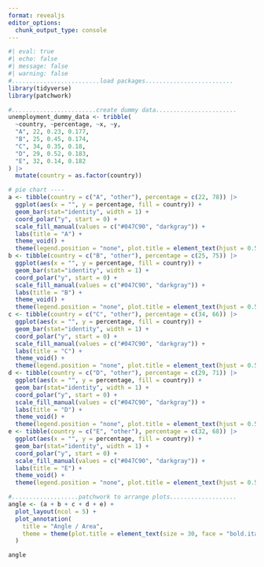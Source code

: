 ```yaml
---
format: revealjs
editor_options: 
  chunk_output_type: console
---
```


```r
#| eval: true
#| echo: false
#| message: false
#| warning: false
#.........................load packages.........................
library(tidyverse)
library(patchwork)

#........................create dummy data.......................
unemployment_dummy_data <- tribble(
  ~country, ~percentage, ~x, ~y,
  "A", 22, 0.23, 0.177,
  "B", 25, 0.45, 0.174,
  "C", 34, 0.35, 0.18,
  "D", 29, 0.52, 0.183,
  "E", 32, 0.14, 0.182
) |>
  mutate(country = as.factor(country))

# pie chart ----
a <- tibble(country = c("A", "other"), percentage = c(22, 78)) |>
  ggplot(aes(x = "", y = percentage, fill = country)) +
  geom_bar(stat="identity", width = 1) +
  coord_polar("y", start = 0) +
  scale_fill_manual(values = c("#047C90", "darkgray")) +
  labs(title = "A") +
  theme_void() +
  theme(legend.position = "none", plot.title = element_text(hjust = 0.5, size = 25))
b <- tibble(country = c("B", "other"), percentage = c(25, 75)) |>
  ggplot(aes(x = "", y = percentage, fill = country)) +
  geom_bar(stat="identity", width = 1) +
  coord_polar("y", start = 0) +
  scale_fill_manual(values = c("#047C90", "darkgray")) +
  labs(title = "B") +
  theme_void() +
  theme(legend.position = "none", plot.title = element_text(hjust = 0.5, size = 25))
c <- tibble(country = c("C", "other"), percentage = c(34, 66)) |>
  ggplot(aes(x = "", y = percentage, fill = country)) +
  geom_bar(stat="identity", width = 1) +
  coord_polar("y", start = 0) +
  scale_fill_manual(values = c("#047C90", "darkgray")) +
  labs(title = "C") +
  theme_void() +
  theme(legend.position = "none", plot.title = element_text(hjust = 0.5, size = 25))
d <- tibble(country = c("D", "other"), percentage = c(29, 71)) |>
  ggplot(aes(x = "", y = percentage, fill = country)) +
  geom_bar(stat="identity", width = 1) +
  coord_polar("y", start = 0) +
  scale_fill_manual(values = c("#047C90", "darkgray")) +
  labs(title = "D") +
  theme_void() +
  theme(legend.position = "none", plot.title = element_text(hjust = 0.5, size = 25))
e <- tibble(country = c("E", "other"), percentage = c(32, 68)) |>
  ggplot(aes(x = "", y = percentage, fill = country)) +
  geom_bar(stat="identity", width = 1) +
  coord_polar("y", start = 0) +
  scale_fill_manual(values = c("#047C90", "darkgray")) +
  labs(title = "E") +
  theme_void() +
  theme(legend.position = "none", plot.title = element_text(hjust = 0.5, size = 25))

#...................patchwork to arrange plots...................
angle <- (a + b + c + d + e) +
  plot_layout(ncol = 5) +
  plot_annotation(
    title = "Angle / Area",
    theme = theme(plot.title = element_text(size = 30, face = "bold.italic", margin=margin(0,0,20,0)))
  )

angle
```
